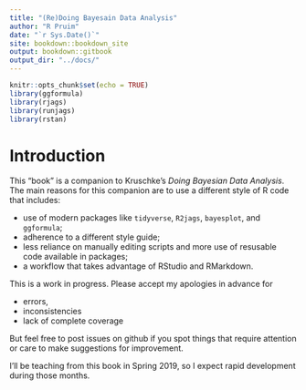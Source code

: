 ```yaml
---
title: "(Re)Doing Bayesain Data Analysis"
author: "R Pruim"
date: "`r Sys.Date()`"
site: bookdown::bookdown_site
output: bookdown::gitbook
output_dir: "../docs/"
---
```


```r
knitr::opts_chunk$set(echo = TRUE)
library(ggformula)
library(rjags)
library(runjags)
library(rstan)
```


# Introduction {-}

This "book" is a companion to Kruschke's *Doing Bayesian Data Analysis*.
The main reasons for this companion are to use a different style of R code that includes:

* use of modern packages like `tidyverse`, `R2jags`, `bayesplot`, and `ggformula`;
* adherence to a different style guide;
* less reliance on manually editing scripts and more use of resusable code available in packages;
* a workflow that takes advantage of RStudio and RMarkdown.

This is a work in progress. Please accept my apologies in advance for

* errors,
* inconsistencies
* lack of complete coverage

But feel free to post issues on github if you spot things that require attention
or care to make suggestions for improvement.

I’ll be teaching from this book in Spring 2019, so I expect rapid development
during those months.